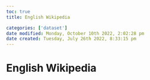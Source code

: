 ```yaml
---
toc: true
title: English Wikipedia

categories: ['dataset']
date modified: Monday, October 10th 2022, 2:02:28 pm
date created: Tuesday, July 26th 2022, 8:33:15 pm
---
```


# English Wikipedia



